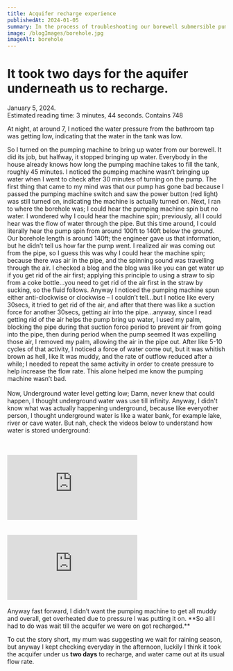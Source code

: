 ```yaml
---
title: Acquifer recharge experience
publishedAt: 2024-01-05
summary: In the process of troubleshooting our borewell submersible pump, to know if its gone bad, I learnt how underground water is stored; Holy Moly!!
image: /blogImages/borehole.jpg
imageAlt: borehole
---
```


# It took two days for the aquifer underneath us to recharge.

<div className="text-gray-500 border-b-2 border-solid border-gray-500">
  January 5, 2024.
  <br /> Estimated reading time: 3 minutes, 44 seconds. Contains 748

</div>

<div className="flex justify-center pb-5 w-full">
  <div className="relative flex h-[150px] -top-3 sm:h-[180px] w-[calc(100%-50px)] sm:w-[400px] ">
    <BlogHeaderImage
      src="/blogImages/borehole.jpg"
      alt="borehole"
      fill={true}
    />
  </div>
</div>

At night, at around 7, I noticed the water pressure from the bathroom tap was getting
low, indicating that the water in the tank was low.

So I turned on the pumping machine to bring up water from our borewell. It did its job, but halfway, it stopped bringing up water. Everybody in the house already knows how long the pumping machine takes to fill the tank, roughly 45 minutes. I noticed the pumping machine wasn’t bringing up water when I went to check after 30 minutes of turning on the pump. The first thing that came to my mind was that our pump has gone bad because I passed the pumping machine switch and saw the power button (red light) was still turned on, indicating the machine is actually turned on. Next, I ran to where the borehole was; I could hear the pumping machine spin but no water. I wondered why I could hear the machine spin; previously, all I could hear was the flow of water through the pipe. But this time around, I could literally hear the pump spin from around 100ft to 140ft below the ground. Our borehole length is around 140ft; the engineer gave us that information, but he didn’t tell us how far the pump went. I realized air was coming out from the pipe, so I guess this was why I could hear the machine spin; because there was air in the pipe, and the spinning sound was travelling through the air. I checked a blog and the blog was like you can get water up if you get rid of the air first; applying this principle to using a straw to sip from a coke bottle…you need to get rid of the air first in the straw by sucking, so the fluid follows. Anyway I noticed the pumping machine spun either anti-clockwise or clockwise – I couldn’t tell…but I notice like every 30secs, it tried to get rid of the air, and after that there was like a suction force for another 30secs, getting air into the pipe…anyway, since I read getting rid of the air helps the pump bring up water, I used my palm, blocking the pipe during that suction force period to prevent air from going into the pipe, then during period when the pump seemed It was expelling those air, I removed my palm, allowing the air in the pipe out. After like 5-10 cycles of that activity, I noticed a force of water come out, but it was whitish brown as hell, like It was muddy, and the rate of outflow reduced after a while; I needed to repeat the same activity in order to create pressure to help increase the flow rate. This alone helped me know the pumping machine wasn’t bad.<br/><br/>
Now, Underground water level getting low; Damn, never knew that could happen, I thought underground water was use till infinity. Anyway, I didn't know what was actually happening underground, because like everyother person, I thought underground water is like a water bank, for example lake, river or cave water. But nah, check the videos below to understand how water is stored underground:

<br />
<br />

<div className="flex w-full justify-center">
  <iframe
    className="video w-full px-5 sm:h-[18rem]"
    src="https://www.youtube.com/embed/g7R0yLX0V9E?si=Bihcsu8ChatMHa1y"
    title="YouTube video player"
    frameBorder="0"
    allow="accelerometer; autoplay; clipboard-write; encrypted-media; gyroscope; picture-in-picture; web-share"
    allowFullScreen
  ></iframe>
</div>
<br />
<br />

<div className="flex w-full justify-center">
  <iframe
    className="video w-full px-5 sm:h-[18rem]"
    src="https://www.youtube.com/embed/bG19b06NG_w?si=HtSQY2aNpmqMhALh"
    title="YouTube video player"
    frameBorder="0"
    allow="accelerometer; autoplay; clipboard-write; encrypted-media; gyroscope; picture-in-picture; web-share"
    allowFullScreen
  ></iframe>
</div>
<br />
Anyway fast forward, I didn’t want the pumping machine to get all muddy and
overall, get overheated due to pressure I was putting it on. **So all I had to
do was wait till the acquifer we were on got recharged.**

To cut the story short, my mum was suggesting we wait for raining season, but anyway I kept checking everyday in the afternoon, luckily I think it took the acquifer under us **two days** to recharge, and water came out at its usual flow rate.
